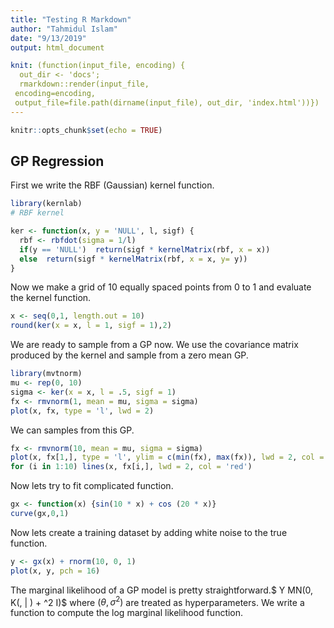 ```yaml
---
title: "Testing R Markdown"
author: "Tahmidul Islam"
date: "9/13/2019"
output: html_document

knit: (function(input_file, encoding) {
  out_dir <- 'docs';
  rmarkdown::render(input_file,
 encoding=encoding,
 output_file=file.path(dirname(input_file), out_dir, 'index.html'))})
---
```


```r
knitr::opts_chunk$set(echo = TRUE)
```

## GP Regression

First we write the RBF (Gaussian) kernel function.

```r
library(kernlab)
# RBF kernel

ker <- function(x, y = 'NULL', l, sigf) {
  rbf <- rbfdot(sigma = 1/l)
  if(y == 'NULL')  return(sigf * kernelMatrix(rbf, x = x))
  else  return(sigf * kernelMatrix(rbf, x = x, y= y))
}

```

Now we make a grid of 10 equally spaced points from 0 to 1 and evaluate the kernel function.
```r
x <- seq(0,1, length.out = 10)
round(ker(x = x, l = 1, sigf = 1),2)
```

We are ready to sample from a GP now. We use the covariance matrix produced by the kernel and sample from a zero mean GP.

```r
library(mvtnorm)
mu <- rep(0, 10)
sigma <- ker(x = x, l = .5, sigf = 1)
fx <- rmvnorm(1, mean = mu, sigma = sigma)
plot(x, fx, type = 'l', lwd = 2)
```

We can samples from this GP.

```r
fx <- rmvnorm(10, mean = mu, sigma = sigma)
plot(x, fx[1,], type = 'l', ylim = c(min(fx), max(fx)), lwd = 2, col = 'grey')
for (i in 1:10) lines(x, fx[i,], lwd = 2, col = 'red')
```

Now lets try to fit complicated function.

```r
gx <- function(x) {sin(10 * x) + cos (20 * x)}
curve(gx,0,1)
```

Now lets create a training dataset by adding white noise to the true function.

```r
y <- gx(x) + rnorm(10, 0, 1)
plot(x, y, pch = 16)
```

The marginal likelihood of a GP model is pretty straightforward.$ Y \sim MN(0, K(\cdot, \cdot | \theta) + \sigma^2 I)$ where $(\theta, \sigma^2)$ are treated as hyperparameters. We write a function to compute the log marginal likelihood function.


